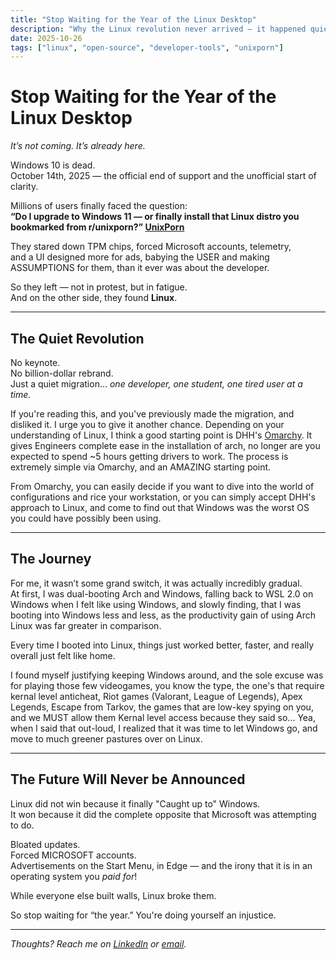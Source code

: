 ```yaml
---
title: "Stop Waiting for the Year of the Linux Desktop"
description: "Why the Linux revolution never arrived — it happened quietly while no one was watching."
date: 2025-10-26
tags: ["linux", "open-source", "developer-tools", "unixporn"]
---
```


# Stop Waiting for the Year of the Linux Desktop  
*It’s not coming. It’s already here.*

Windows 10 is dead.  
October 14th, 2025 — the official end of support and the unofficial start of clarity.  

Millions of users finally faced the question:  
**“Do I upgrade to Windows 11 — or finally install that Linux distro you bookmarked from r/unixporn?” [UnixPorn](https://www.reddit.com/r/unixporn/)**

They stared down TPM chips, forced Microsoft accounts, telemetry,  
and a UI designed more for ads, babying the USER and making ASSUMPTIONS for them, than it ever was about the developer.  

So they left — not in protest, but in fatigue.  
And on the other side, they found **Linux**.

---

## The Quiet Revolution

No keynote.  
No billion-dollar rebrand.  
Just a quiet migration... *one developer, one student, one tired user at a time.*  

If you're reading this, and you've previously made the migration, and disliked it.
I urge you to give it another chance. Depending on your understanding of Linux, I think a good starting point
is DHH's [Omarchy](https://omarchy.org/). It gives Engineers complete ease in the installation of arch, no longer are you 
expected to spend ~5 hours getting drivers to work. The process is extremely simple via Omarchy, and an AMAZING starting point.

From Omarchy, you can easily decide if you want to dive into the world of configurations and rice your workstation, or you can
simply accept DHH's approach to Linux, and come to find out that Windows was the worst OS you could have possibly been using.

---

## The Journey

For me, it wasn’t some grand switch, it was actually incredibly gradual.  
At first, I was dual-booting Arch and Windows, falling back to WSL 2.0 on Windows when I felt like using Windows, and 
slowly finding, that I was booting into Windows less and less, as the productivity gain of using Arch Linux was far greater in comparison.  

Every time I booted into Linux, things just worked better, faster, and really overall just felt like home.  

I found myself justifying keeping Windows around, and the sole excuse was for playing those few videogames, you know the type,
the one's that require kernal level anticheat, Riot games (Valorant, League of Legends), Apex Legends, Escape from Tarkov,
the games that are low-key spying on you, and we MUST allow them Kernal level access because they said so...
Yea, when I said that out-loud, I realized that it was time to let Windows go, and move to much greener pastures over on Linux.

---

## The Future Will Never be Announced

Linux did not win because it finally "Caught up to" Windows.  
It won because it did the complete opposite that Microsoft was attempting to do.

Bloated updates.  
Forced MICROSOFT accounts.  
Advertisements on the Start Menu, in Edge — and the irony that it is in an operating system you *paid for*!

While everyone else built walls, Linux broke them.  

So stop waiting for “the year.” You're doing yourself an injustice.

---

*Thoughts? Reach me on [LinkedIn](https://www.linkedin.com/in/dalvarino) or [email](mailto:douglitandres@gmail.com).*
